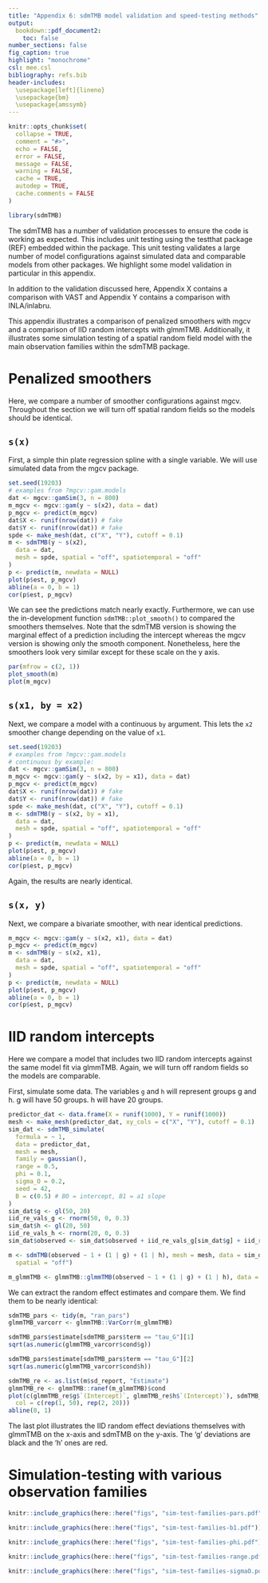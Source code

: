 ```yaml
---
title: "Appendix 6: sdmTMB model validation and speed-testing methods"
output:
  bookdown::pdf_document2:
    toc: false
number_sections: false
fig_caption: true
highlight: "monochrome"
csl: mee.csl
bibliography: refs.bib
header-includes:
  \usepackage[left]{lineno}
  \usepackage{bm}
  \usepackage{amssymb}
---
```


```r
knitr::opts_chunk$set(
  collapse = TRUE,
  comment = "#>",
  echo = FALSE,
  error = FALSE,
  message = FALSE,
  warning = FALSE,
  cache = TRUE,
  autodep = TRUE,
  cache.comments = FALSE
)
```

```r
library(sdmTMB)
```

The sdmTMB has a number of validation processes to ensure the code is working as expected. This includes unit testing using the testthat package (REF) embedded within the package. This unit testing validates a large number of model configurations against simulated data and comparable models from other packages. We highlight some model validation in particular in this appendix.

In addition to the validation discussed here, Appendix X contains a comparison with VAST and Appendix Y contains a comparison with INLA/inlabru.

This appendix illustrates a comparison of penalized smoothers with mgcv and a comparison of IID random intercepts with glmmTMB. Additionally, it illustrates some simulation testing of a spatial random field model with the main observation families within the sdmTMB package.

# Penalized smoothers

Here, we compare a number of smoother configurations against mgcv. Throughout the section we will turn off spatial random fields so the models should be identical.

## `s(x)`

First, a simple thin plate regression spline with a single variable. We will use simulated data from the mgcv package.

```r
set.seed(19203)
# examples from ?mgcv::gam.models
dat <- mgcv::gamSim(3, n = 800)
m_mgcv <- mgcv::gam(y ~ s(x2), data = dat)
p_mgcv <- predict(m_mgcv)
dat$X <- runif(nrow(dat)) # fake
dat$Y <- runif(nrow(dat)) # fake
spde <- make_mesh(dat, c("X", "Y"), cutoff = 0.1)
m <- sdmTMB(y ~ s(x2),
  data = dat,
  mesh = spde, spatial = "off", spatiotemporal = "off"
)
p <- predict(m, newdata = NULL)
plot(p$est, p_mgcv)
abline(a = 0, b = 1)
cor(p$est, p_mgcv)
```

We can see the predictions match nearly exactly. Furthermore, we can use the in-development function `sdmTMB::plot_smooth()` to compared the smoothers themselves. Note that the sdmTMB version is showing the marginal effect of a prediction including the intercept whereas the mgcv version is showing only the smooth component. Nonetheless, here the smoothers look very similar except for these scale on the y axis.

```r
par(mfrow = c(2, 1))
plot_smooth(m)
plot(m_mgcv)
```

## `s(x1, by = x2)`

Next, we compare a model with a continuous `by` argument. This lets the `x2` smoother change depending on the value of `x1`.

```r
set.seed(19203)
# examples from ?mgcv::gam.models
# continuous by example:
dat <- mgcv::gamSim(3, n = 800)
m_mgcv <- mgcv::gam(y ~ s(x2, by = x1), data = dat)
p_mgcv <- predict(m_mgcv)
dat$X <- runif(nrow(dat)) # fake
dat$Y <- runif(nrow(dat)) # fake
spde <- make_mesh(dat, c("X", "Y"), cutoff = 0.1)
m <- sdmTMB(y ~ s(x2, by = x1),
  data = dat,
  mesh = spde, spatial = "off", spatiotemporal = "off"
)
p <- predict(m, newdata = NULL)
plot(p$est, p_mgcv)
abline(a = 0, b = 1)
cor(p$est, p_mgcv)
```

Again, the results are nearly identical.

## `s(x, y)`

Next, we compare a bivariate smoother, with near identical predictions.

```r
m_mgcv <- mgcv::gam(y ~ s(x2, x1), data = dat)
p_mgcv <- predict(m_mgcv)
m <- sdmTMB(y ~ s(x2, x1),
  data = dat,
  mesh = spde, spatial = "off", spatiotemporal = "off"
)
p <- predict(m, newdata = NULL)
plot(p$est, p_mgcv)
abline(a = 0, b = 1)
cor(p$est, p_mgcv)
```

# IID random intercepts

Here we compare a model that includes two IID random intercepts against the same model fit via glmmTMB. Again, we will turn off random fields so the models are comparable.

First, simulate some data. The variables `g` and `h` will represent groups g and h. g will have 50 groups. h will have 20 groups. 

```r
predictor_dat <- data.frame(X = runif(1000), Y = runif(1000))
mesh <- make_mesh(predictor_dat, xy_cols = c("X", "Y"), cutoff = 0.1)
sim_dat <- sdmTMB_simulate(
  formula = ~ 1,
  data = predictor_dat,
  mesh = mesh,
  family = gaussian(),
  range = 0.5,
  phi = 0.1,
  sigma_O = 0.2,
  seed = 42,
  B = c(0.5) # B0 = intercept, B1 = a1 slope
)
sim_dat$g <- gl(50, 20)
iid_re_vals_g <- rnorm(50, 0, 0.3)
sim_dat$h <- gl(20, 50)
iid_re_vals_h <- rnorm(20, 0, 0.3)
sim_dat$observed <- sim_dat$observed + iid_re_vals_g[sim_dat$g] + iid_re_vals_h[sim_dat$h]
```

```r
m <- sdmTMB(observed ~ 1 + (1 | g) + (1 | h), mesh = mesh, data = sim_dat, 
  spatial = "off")

m_glmmTMB <- glmmTMB::glmmTMB(observed ~ 1 + (1 | g) + (1 | h), data = sim_dat)
```

We can extract the random effect estimates and compare them. We find them to be nearly identical:

```r
sdmTMB_pars <- tidy(m, "ran_pars")
glmmTMB_varcorr <- glmmTMB::VarCorr(m_glmmTMB)

sdmTMB_pars$estimate[sdmTMB_pars$term == "tau_G"][1]
sqrt(as.numeric(glmmTMB_varcorr$cond$g))

sdmTMB_pars$estimate[sdmTMB_pars$term == "tau_G"][2]
sqrt(as.numeric(glmmTMB_varcorr$cond$h))

sdmTMB_re <- as.list(m$sd_report, "Estimate")
glmmTMB_re <- glmmTMB::ranef(m_glmmTMB)$cond
plot(c(glmmTMB_re$g$`(Intercept)`, glmmTMB_re$h$`(Intercept)`), sdmTMB_re$RE,
  col = c(rep(1, 50), rep(2, 20)))
abline(0, 1)
```

The last plot illustrates the IID random effect deviations themselves with glmmTMB on the x-axis and sdmTMB on the y-axis. The 'g' deviations are black and the 'h' ones are red.

# Simulation-testing with various observation families

```r
knitr::include_graphics(here::here("figs", "sim-test-families-pars.pdf"))
```

```r
knitr::include_graphics(here::here("figs", "sim-test-families-b1.pdf"))
```

```r
knitr::include_graphics(here::here("figs", "sim-test-families-phi.pdf"))
```

```r
knitr::include_graphics(here::here("figs", "sim-test-families-range.pdf"))
```

```r
knitr::include_graphics(here::here("figs", "sim-test-families-sigmaO.pdf"))
```


